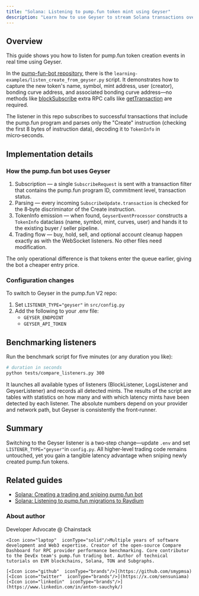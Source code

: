 ```yaml
---
title: "Solana: Listening to pump.fun token mint using Geyser"
description: "Learn how to use Geyser to stream Solana transactions over gRPC for faster token mint detection compared to logsSubscribe or blockSubscribe methods."
---
```


## Overview

This guide shows you how to listen for pump.fun token creation events in real time using Geyser.

In the [pump-fun-bot repository](https://github.com/chainstacklabs/pump-fun-bot/tree/refactored/main-v2), there is the `learning-examples/listen_create_from_geyser.py` script. It demonstrates how to capture the new token's name, symbol, mint address, user (creator), bonding curve address, and associated bonding curve address—no methods like [blockSubscribe](ref:blocksubscribe-solana) extra RPC calls like [getTransaction](ref:gettransaction) are required.

The listener in this repo subscribes to successful transactions that include the pump.fun program and parses only the "Create" instruction (checking the first 8 bytes of instruction data), decoding it to `TokenInfo` in micro‑seconds.

## Implementation details

### How the pump.fun bot uses Geyser

1. Subscription — a single `SubscribeRequest` is sent with a transaction filter that contains the pump.fun program ID, commitment level, transaction status.
2. Parsing — every incoming `SubscribeUpdate.transaction` is checked for the 8‑byte discriminator of the Create instruction.
3. TokenInfo emission — when found, `GeyserEventProcessor` constructs a `TokenInfo` dataclass (name, symbol, mint, curves, user) and hands it to the existing buyer / seller pipeline.
4. Trading flow — buy, hold, sell, and optional account cleanup happen exactly as with the WebSocket listeners. No other files need modification.

The only operational difference is that tokens enter the queue earlier, giving the bot a cheaper entry price.

### Configuration changes

To switch to Geyser in the pump.fun V2 repo:

1. Set `LISTENER_TYPE="geyser"` in `src/config.py`
2. Add the following to your .env file:
   - `GEYSER_ENDPOINT`
   - `GEYSER_API_TOKEN`

<Signup />

## Benchmarking listeners

Run the benchmark script for five minutes (or any duration you like):

```bash
# duration in seconds
python tests/compare_listeners.py 300
```

It launches all available types of listeners (BlockListener, LogsListener and GeyserListener) and records all detected mints. The results of the script are tables with statistics on how many and with which latency mints have been detected by each listener. The absolute numbers depend on your provider and network path, but Geyser is consistently the front‑runner.

## Summary

Switching to the Geyser listener is a two‑step change—update `.env` and set `LISTENER_TYPE="geyser"`in `config.py`. All higher‑level trading code remains untouched, yet you gain a tangible latency advantage when sniping newly created pump.fun tokens.

## Related guides

- [Solana: Creating a trading and sniping pump.fun bot](/docs/solana-creating-a-pumpfun-bot)
- [Solana: Listening to pump.fun migrations to Raydium](/docs/solana-listening-to-pumpfun-migrations-to-raydium)

### About author

<CardGroup>
  <Card title="Anton Sauchyk" img="/images/docs/profile_images/1817926677730664448/3nNn0T2p_400x400.jpg">
    <Icon icon="code"  iconType="solid"/>Developer Advocate @ Chainstack

    <Icon icon="laptop"  iconType="solid"/>Multiple years of software development and Web3 expertise. Creator of the open-source Compare Dashboard for RPC provider performance benchmarking. Core contributor to the DevEx team's pump.fun trading bot. Author of technical tutorials on EVM blockchains, Solana, TON and Subgraphs.

    [<Icon icon="github"  iconType="brands"/>](https://github.com/smypmsa)
    [<Icon icon="twitter"  iconType="brands"/>](https://x.com/sensuniama)
    [<Icon icon="linkedin"  iconType="brands"/>](https://www.linkedin.com/in/anton-sauchyk/)
  </Card>
</CardGroup>